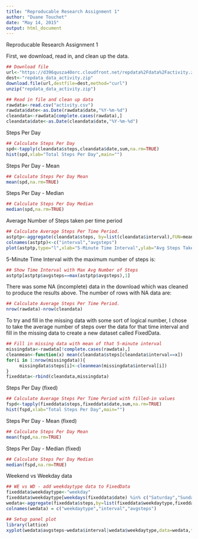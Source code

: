 ```yaml
---
title: "Reproducable Research Assignment 1"
author: "Duane Touchet"
date: "May 14, 2015"
output: html_document
---
```


Reproducable Research Assignment 1

First, we download, read in, and clean up the data.

```r

## Download file
url<-"https://d396qusza40orc.cloudfront.net/repdata%2Fdata%2Factivity.zip"
dest<-"repdata_data_activity.zip"
download.file(url,destfile=dest,method="curl")
unzip("repdata_data_activity.zip")

## Read in file and clean up data
rawdata<-read.csv("activity.csv")
rawdata$date<-as.Date(rawdata$date,"%Y-%m-%d")
cleandata<-rawdata[complete.cases(rawdata),]
cleandata$date<-as.Date(cleandata$date,"%Y-%m-%d")
```

Steps Per Day

```r
## Calculate Steps Per Day
spd<-tapply(cleandata$steps,cleandata$date,sum,na.rm=TRUE)
hist(spd,xlab="Total Steps Per Day",main="")
```

Steps Per Day - Mean

```r
## Calculate Steps Per Day Mean
mean(spd,na.rm=TRUE)
```
Steps Per Day - Median

```r
## Calculate Steps Per Day Median
median(spd,na.rm=TRUE)
```

Average Number of Steps taken per time period

```r
## Calculate Average Steps Per Time Period.
astptp<-aggregate(cleandata$steps, by=list(cleandata$interval),FUN=mean)
colnames(astptp)<-c("interval","avgsteps")
plot(astptp,type="l",xlab="5-Minute Time Interval",ylab="Avg Steps Taken")
```

5-Minute Time Interval with the maximum number of steps is:

```r
## Show Time Interval with Max Avg Number of Steps
astptp[astptp$avgsteps==max(astptp$avgsteps),1]
```

There was some NA (incomplete) data in the download which was cleaned to produce the results above. The number of rows with NA data are:

```r
## Calculate Average Steps Per Time Period.
nrow(rawdata)-nrow(cleandata)
```

To try and fill in the missing data with some sort of logical number, I chose to take the average number of steps over the data for that time interval and fill in the missing data to create a new dataset called FixedData.

```r
## Fill in missing data with mean of that 5-minute interval
missingdata<-rawdata[!complete.cases(rawdata),]
cleanmean<-function(x) mean(cleandata$steps[cleandata$interval==x])
for(i in 1:nrow(missingdata)){
     missingdata$steps[i]<-cleanmean(missingdata$interval[i])
}
fixeddata<-rbind(cleandata,missingdata)
```

Steps Per Day (fixed)

```r
## Calculate Average Steps Per Time Period with filled-in values
fspd<-tapply(fixeddata$steps,fixeddata$date,sum,na.rm=TRUE)
hist(fspd,xlab="Total Steps Per Day",main="")
```

Steps Per Day - Mean (fixed)

```r
## Calculate Steps Per Day Mean
mean(fspd,na.rm=TRUE)
```

Steps Per Day - Median (fixed)

```r
## Calculate Steps Per Day Median
median(fspd,na.rm=TRUE)
```

Weekend vs Weekday data

```r
## WE vs WD - add weekdaytype data to FixedData
fixeddata$weekdaytype<-"weekday"
fixeddata$weekdaytype[weekdays(fixeddata$date) %in% c("Saturday","Sunday")]<-"weekend"
wedata<-aggregate(fixeddata$steps,by=list(fixeddata$weekdaytype,fixeddata$interval),data=fixeddata,FUN=mean)
colnames(wedata) = c("weekdaytype","interval","avgsteps")

## Setup panel plot
library(lattice)
xyplot(wedata$avgsteps~wedata$interval|wedata$weekdaytype,data=wedata,type="l",groups=wedata$weekdaytype,layout=c(1,2),xlab="Time Interval",ylab="Avg Number of Steps")
```

